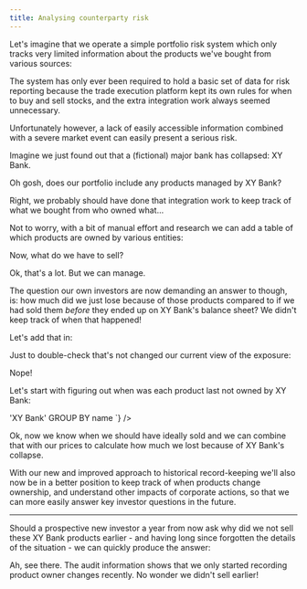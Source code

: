 ```yaml
---
title: Analysing counterparty risk
---
```



Let's imagine that we operate a simple portfolio risk system which only tracks very limited information about the products we've bought from various sources:

<Xtplay magicContext="my-context">
  <Txs systemTime="2001-01-01"
       txs="INSERT INTO assets (_id, product, amount)
            VALUES
            (1, 'my-product-1', 340),
            (2, 'my-product-2', 10)" />
  <Query hidden={true} q="SELECT * FROM xt.txs ORDER BY system_time DESC LIMIT 1" />
</Xtplay>

The system has only ever been required to hold a basic set of data for risk reporting because the trade execution platform kept its own rules for when to buy and sell stocks, and the extra integration work always seemed unnecessary.

Unfortunately however, a lack of easily accessible information combined with a severe market event can easily present a serious risk.

Imagine we just found out that a (fictional) major bank has collapsed: XY Bank.

Oh gosh, does our portfolio include any products managed by XY Bank?

<Xtplay magicContext="my-context">
  <Txs hidden={true}
       txs="INSERT INTO assets (_id, product, amount)
            VALUES
            (1, 'my-product-1', 625),
            (2, 'my-product-2', 31),
            (3, 'my-product-3', 1920),
            (4, 'my-product-4', 206)" />
  <Query q="SELECT * FROM assets ORDER BY _id" />
</Xtplay>

Right, we probably should have done that integration work to keep track of what we bought from who owned what...

Not to worry, with a bit of manual effort and research we can add a table of which products are owned by various entities:

<Xtplay magicContext="my-context">
  <Txs txs="INSERT INTO products (_id, name, owner)
            VALUES
            (1, 'my-product-1', 'XY Bank'),
            (2, 'my-product-2', 'Standard Dollar'),
            (3, 'my-product-3', 'XY Bank'),
            (4, 'my-product-4', 'Royal Red')" />
  <Query hidden={true} q="SELECT * FROM xt.txs ORDER BY system_time DESC LIMIT 1" />
</Xtplay>

Now, what do we have to sell?

<Xtplay magicContext="my-context">
  <Query q={`
SELECT a.*
  FROM assets AS a
  INNER JOIN products AS p ON a.product = p.name
  WHERE p.owner = 'XY Bank'
  ORDER BY a._id`} />
</Xtplay>

Ok, that's a lot. But we can manage.

The question our own investors are now demanding an answer to though, is: how much did we just lose because of those products compared to if we had sold them _before_ they ended up on XY Bank's balance sheet?
We didn't keep track of when that happened!

Let's add that in:

<Xtplay magicContext="my-context">
  <Txs txs="INSERT INTO products (_id, name, owner, _valid_from, _valid_to)
            VALUES
            -- Product 1's history
            (1, 'my-product-1', 'Standard Dollar', DATE '2018-01-01', DATE '2020-01-01'),
            (1, 'my-product-1', 'Other Company', DATE '2020-01-01', DATE '2022-01-01'),
            (1, 'my-product-1', 'XY Bank', DATE '2024-01-01', null),
            -- Product 2's history
            (2, 'my-product-2', 'Some Other Company', DATE '2016-01-01', DATE '2021-01-01'),
            (2, 'my-product-2', 'Standard Dollar', DATE '2021-01-01', null),
            -- Product 3's history
            (3, 'my-product-3', 'Some Other Company', DATE '2016-01-01', DATE '2021-01-01'),
            (3, 'my-product-3', 'Other Company', DATE '2021-01-01', DATE '2024-01-01'),
            (3, 'my-product-3', 'XY Bank', DATE '2024-01-01', null),
            -- Product 4's history
            (4, 'my-product-4', 'Royal Red', DATE '2020-01-01', null)" />
  <Query hidden={true} q="SELECT * FROM xt.txs ORDER BY system_time DESC LIMIT 1" />
</Xtplay>

Just to double-check that's not changed our current view of the exposure:

<Xtplay magicContext="my-context">
  <Query q={`
SELECT a.*
  FROM assets AS a
  INNER JOIN products AS p ON a.product = p.name
  WHERE p.owner = 'XY Bank'
  ORDER BY a._id`} />
</Xtplay>

Nope!

Let's start with figuring out when was each product last not owned by XY Bank:

<Xtplay magicContext="my-context">
  <Query q={`
SELECT name, max(_valid_from)
  FROM products FOR ALL VALID_TIME
  WHERE owner <> 'XY Bank'
  GROUP BY name
`} />
</Xtplay>

Ok, now we know when we should have ideally sold and we can combine that with our prices to calculate how much we lost because of XY Bank's collapse.

With our new and improved approach to historical record-keeping we'll also now be in a better position to keep track of when products change ownership, and understand other impacts of corporate actions, so that we can more easily answer key investor questions in the future.

---

Should a prospective new investor a year from now ask why did we not sell these XY Bank products earlier - and having long since forgotten the details of the situation - we can quickly produce the answer:

<Xtplay magicContext="my-context">
  <Query q={`
SELECT _id, name, owner, _system_from
  FROM products FOR ALL SYSTEM_TIME
`} />
</Xtplay>

Ah, see there.
The audit information shows that we only started recording product owner changes recently.
No wonder we didn't sell earlier!
